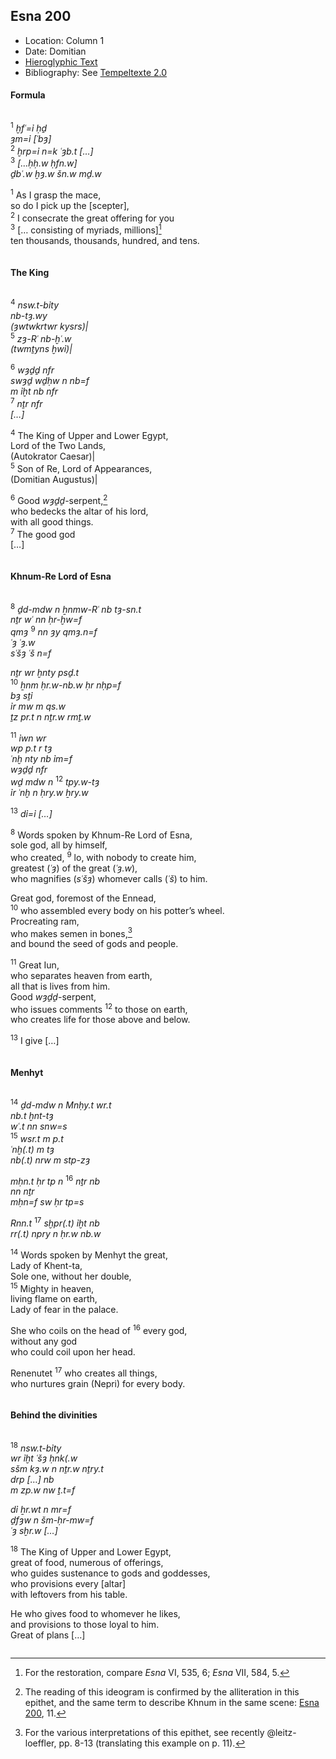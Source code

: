 ## Esna 200 {-}  
  
<style>  
  
  .col2 {  
    columns: 2 320px;         /* number of columns and width in pixels*/  
    -webkit-columns: 2 320px; /* chrome, safari */  
    -moz-columns: 2 320px;    /* firefox */  
    -webkit-column-break-inside: avoid;  
    -page-break-inside: avoid;  
    -break-inside: avoid;  
  }  
  
</style>  

- Location: Column 1
- Date: Domitian 
- [Hieroglyphic Text](https://www.ifao.egnet.net/uploads/publications/enligne/Temples-Esna003.pdf#page=63){target="_blank"}  
- Bibliography: See [Tempeltexte 2.0](http://www.tempeltexte.uni-tuebingen.de/portal/#/text-detail/914)

#### Formula {-}

<div class="col2">  

^1^ *ḫfʿ=ỉ ḥḏ*  
*ȝm=ỉ [ʿbȝ]*  
^2^ *ḫrp=ỉ n=k ʿȝb.t [...]*  
^3^ *[...ḥḥ.w ḥfn.w]*  
*ḏbʿ.w ḫȝ.w šn.w mḏ.w *  
   
^1^ As I grasp the mace,  
so do I pick up the [scepter],  
^2^ I consecrate the great offering for you  
^3^ [... consisting of myriads, millions][^fn-200-99]  
ten thousands, thousands, hundred, and tens.  

</div>

[^fn-200-99]: For the restoration, compare *Esna* VI, 535, 6; *Esna* VII, 584, 5.

#### The King {-}

<div class="col2">  

^4^ *nsw.t-bỉty*  
*nb-tȝ.wy*  
*(ȝwtwkrtwr kysrs)|*  
^5^ *zȝ-Rʿ nb-ḫʿ.w*  
*(twmṯyns ḫwỉ)|*  
   
^6^ *wȝḏḏ nfr *  
*swȝḏ wḏḥw n nb=f*  
*m ỉḫt nb nfr*  
^7^ *nṯr nfr *  
*[...]*  
   
^4^ The King of Upper and Lower Egypt,  
Lord of the Two Lands,  
(Autokrator Caesar)|  
^5^ Son of Re, Lord of Appearances,  
(Domitian Augustus)|  
  
^6^ Good *wȝḏḏ*-serpent,[^fn-200-1]  
who bedecks the altar of his lord,  
with all good things.  
^7^ The good god   
[...]  

</div>

[^fn-200-1]: The reading of this ideogram is confirmed by the alliteration in this epithet, and the same term to describe Khnum in the same scene: [Esna 200], 11.

#### Khnum-Re Lord of Esna {-}

<div class="col2">

^8^ *ḏd-mdw n ẖnmw-Rʿ nb tȝ-sn.t*  
*nṯr wʿ nn ḥr-ḫw=f*  
*qmȝ* ^9^ *nn ȝy qmȝ.n=f*  
*ʿȝ ʿȝ.w*  
*sʿšȝ ʿš n=f*  
   
*nṯr wr ḫnty psḏ.t*  
^10^ *ẖnm ḥr.w-nb.w ḥr nḥp=f*  
*bȝ sṯỉ*  
*ỉr mw m qs.w*  
*ṯz pr.t n nṯr.w rmṯ.w*  
   
^11^ *ỉwn wr*  
*wp p.t r tȝ*  
*ʿnḫ nty nb ỉm=f*  
*wȝḏḏ nfr*  
*wḏ mdw n* ^12^ *tpy.w-tȝ*  
*ỉr ʿnḫ n ḥry.w ẖry.w*  
   
^13^ *dỉ=ỉ [...]*   
  
^8^ Words spoken by Khnum-Re Lord of Esna,  
sole god, all by himself,  
who created, ^9^ lo, with nobody to create him,  
greatest (*ʿȝ*) of the great (*ʿȝ.w*),  
who magnifies (*sʿšȝ*) whomever calls (*ʿš*) to him.    
  
Great god, foremost of the Ennead,  
^10^ who assembled every body on his potter's wheel.  
Procreating ram,  
who makes semen in bones,[^fn-200-2]  
and bound the seed of gods and people.  
  
^11^ Great Iun,  
who separates heaven from earth,  
all that is lives from him.  
Good *wȝḏḏ*-serpent,  
who issues comments ^12^ to those on earth,  
who creates life for those above and below.  
  
^13^ I give [...]  

</div>

[^fn-200-2]: For the various interpretations of this epithet, see recently @leitz-loeffler, pp. 8-13 (translating this example on p. 11).

#### Menhyt {-}

<div class="col2">

^14^ *ḏd-mdw n Mnḥy.t wr.t*  
*nb.t ḫnt-tȝ*  
*wʿ.t nn snw=s*  
^15^ *wsr.t m p.t*  
*ʿnḫ(.t) m tȝ*  
*nb(.t) nrw m stp-zȝ*  
   
*mḥn.t ḥr tp n* ^16^ *nṯr nb *  
*nn nṯr*  
*mḥn=f sw ḥr tp=s*  
   
*Rnn.t* ^17^ *sḫpr(.t) ỉḫt nb*  
*rr(.t) npry n ḥr.w nb.w*  
   
^14^ Words spoken by Menhyt the great,  
Lady of Khent-ta,  
Sole one, without her double,  
^15^ Mighty in heaven,  
living flame on earth,  
Lady of fear in the palace.  

She who coils on the head of ^16^ every god,  
without any god   
who could coil upon her head.  
  
Renenutet ^17^ who creates all things,  
who nurtures grain (Nepri) for every body.  
 
</div>

#### Behind the divinities {-}

<div class="col2">

^18^ *nsw.t-bỉty*  
*wr ỉḫt ʿšȝ ḥnk(.w*  
*sšm kȝ.w n nṯr.w nṯry.t*  
*drp [...] nb *  
*m zp.w nw ṯ.t=f*  
   
*dỉ ẖr.wt n mr=f*  
*ḏfȝw n šm-ḥr-mw=f*  
*ʿȝ sḫr.w [...]*  
   
^18^ The King of Upper and Lower Egypt,  
great of food, numerous of offerings,  
who guides sustenance to gods and goddesses,  
who provisions every [altar]  
with leftovers from his table.  
  
He who gives food to whomever he likes,  
and provisions to those loyal to him.  
Great of plans [...]  

</div>
